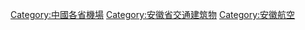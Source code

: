 {{Catnav|頁面分類|各種主題的頁面分類|依中国各省来作的分类|中國各省交通|安徽交通}}

[[Category:中國各省機場|Category:中國各省機場]]
[[Category:安徽省交通建筑物|Category:安徽省交通建筑物]]
[[Category:安徽航空|Category:安徽航空]]